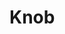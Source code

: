 


<Meta title="Knob" />

# Knob

<Props of={Knob} />

<Preview>
  <Story name='default'>
    <div>
    <span style={{ padding: '32px', background: '#333333', display: 'inline-block' }}>
      <KnobPlayground
        size='small'
        label='GAIN'
        color='#026558'
        contextBackgroundColor='#333333'
        textColor='#888888'
      />
    </span>
    <span style={{ padding: '32px', background: '#DDDDDD', display: 'inline-block' }}>
      <KnobPlayground
        size='medium'
        label='GAIN'
        color='#333333'
        contextBackgroundColor='#DDDDDD'
        textColor='#333333'
      />
    </span>
    <span style={{ padding: '32px', background: '#818181', display: 'inline-block' }}>
      <KnobPlayground
        size='big'
        label='GAIN'
        color='#CCB80E'
        contextBackgroundColor='#818181'
        textColor='#333333'
      />
    </span>
    </div>
  </Story>
</Preview>

<Preview>
  <Story name='canvas'>
    <div style={{ padding: '32px', background: color('contextBackgroundColor', '#333333') }}>
      <KnobPlayground
        min={number('min', 0)}
        max={number('max', 1)}
        law={select('law', ['linear', 'log', 'pow'], 'linear')}
        size={select('size', ['small', 'medium', 'big'], 'medium')}
        label={text('label', 'Gain')}
        color={color('color', '#026558')}
        contextBackgroundColor={color('contextBackgroundColor', '#333333')}
        textColor={color('textColor', '#888888')}
      />
    </div>
  </Story>
</Preview>

